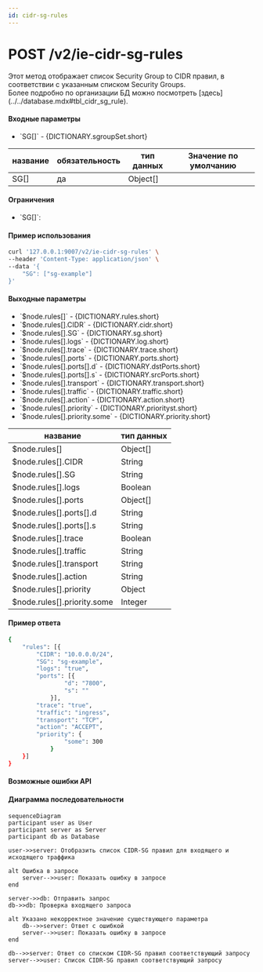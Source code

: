 ```yaml
---
id: cidr-sg-rules
---
```



# POST /v2/ie-cidr-sg-rules

<div className="text-justify">
  Этот метод отображает список Security Group to CIDR правил, в соответствии с указанным списком Security Groups.
</div>

<div className="text-justify">
  Более подробно по организации БД можно посмотреть [здесь](../../database.mdx#tbl_cidr_sg_rule).
</div>

#### Входные параметры

<ul>
  <li>`SG[]` - {DICTIONARY.sgroupSet.short}</li>
</ul>

<div className="scrollable-x">
  <table>
    <thead>
      <tr>
        <th rowSpan="2">название</th>
        <th rowSpan="2">обязательность</th>
        <th rowSpan="2">тип данных</th>
        <th rowSpan="2">Значение по умолчанию</th>
      </tr>
    </thead>
    <tbody>
      <tr>
        <td>SG[]</td>
        <td>да</td>
        <td>Object[]</td>
        <td></td>
      </tr>
      </tbody>
  </table>
</div>

<h4 className="custom-heading">Ограничения</h4>

<ul>
  <li>
    `SG[]`:
    <Restrictions data={RESTRICTIONS.name} />
  </li>
</ul>

<h4 className="custom-heading">Пример использования</h4>

```bash
curl '127.0.0.1:9007/v2/ie-cidr-sg-rules' \
--header 'Content-Type: application/json' \
--data '{
    "SG": ["sg-example"]
}'
```

<h4 className="custom-heading">Выходные параметры</h4>

<ul>
  <li>`$node.rules[]` - {DICTIONARY.rules.short}</li>
  <li>`$node.rules[].CIDR` - {DICTIONARY.cidr.short}</li>
  <li>`$node.rules[].SG` - {DICTIONARY.sg.short}</li>
  <li>`$node.rules[].logs` - {DICTIONARY.log.short}</li>
  <li>`$node.rules[].trace` - {DICTIONARY.trace.short}</li>
  <li>`$node.rules[].ports` - {DICTIONARY.ports.short}</li>
  <li>`$node.rules[].ports[].d` - {DICTIONARY.dstPorts.short}</li>
  <li>`$node.rules[].ports[].s` - {DICTIONARY.srcPorts.short}</li>
  <li>`$node.rules[].transport` - {DICTIONARY.transport.short}</li>
  <li>`$node.rules[].traffic` - {DICTIONARY.traffic.short}</li>
  <li>`$node.rules[].action` - {DICTIONARY.action.short}</li>
  <li>`$node.rules[].priority` - {DICTIONARY.priorityst.short}</li>
  <li>`$node.rules[].priority.some` - {DICTIONARY.priority.short}</li>
</ul>

<div className="scrollable-x">
  <table>
    <thead>
      <tr>
        <th>название</th>
        <th>тип данных</th>
      </tr>
    </thead>
    <tbody>
      <tr>
        <td>$node.rules[]</td>
        <td>Object[]</td>
      </tr>
      <tr>
        <td>$node.rules[].CIDR</td>
        <td>String</td>
      </tr>
      <tr>
        <td>$node.rules[].SG</td>
        <td>String</td>
      </tr>
      <tr>
        <td>$node.rules[].logs</td>
        <td>Boolean</td>
      </tr>
      <tr>
        <td>$node.rules[].ports</td>
        <td>Object[]</td>
      </tr>
      <tr>
        <td>$node.rules[].ports[].d</td>
        <td>String</td>
      </tr>
      <tr>
        <td>$node.rules[].ports[].s</td>
        <td>String</td>
      </tr>
      <tr>
        <td>$node.rules[].trace</td>
        <td>Boolean</td>
      </tr>
      <tr>
        <td>$node.rules[].traffic</td>
        <td>String</td>
      </tr>
      <tr>
        <td>$node.rules[].transport</td>
        <td>String</td>
      </tr>
      <tr>
        <td>$node.rules[].action</td>
        <td>String</td>
      </tr>
      <tr>
        <td>$node.rules[].priority</td>
        <td>Object</td>
      </tr>
      <tr>
        <td>$node.rules[].priority.some</td>
        <td>Integer</td>
      </tr>
    </tbody>
  </table>
</div>

<h4 className="custom-heading">Пример ответа</h4>

```bash
{
    "rules": [{
        "CIDR": "10.0.0.0/24",
        "SG": "sg-example",
        "logs": "true",
        "ports": [{
                "d": "7800",
                "s": ""
            }],
        "trace": "true",
        "traffic": "ingress",
        "transport": "TCP",
        "action": "ACCEPT",
        "priority": {
                "some": 300
            }
    }]
}
```

<h4 className="custom-heading">Возможные ошибки API</h4>

<Codes data = {RESPOND_CODES.not_found} />

<h4 className="custom-heading">Диаграмма последовательности</h4>

<FancyboxDiagram>

```mermaid
sequenceDiagram
participant user as User
participant server as Server
participant db as Database

user->>server: Отобразить список CIDR-SG правил для входящего и исходящего траффика

alt Ошибка в запросе
    server-->>user: Показать ошибку в запросе
end

server->>db: Отправить запрос
db->>db: Проверка входящего запроса

alt Указано некорректное значение существующего параметра
    db-->>server: Ответ с ошибкой
    server-->>user: Показать ошибку в запросе
end

db-->>server: Ответ со списком CIDR-SG правил соответствующий запросу
server-->>user: Список CIDR-SG правил соответствующий запросу
```

</FancyboxDiagram>
